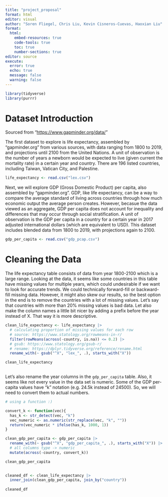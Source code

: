 ```yaml
---
title: "project_proposal"
format: html
editor: visual
author: "Soren Fliegel, Chris Liu, Kevin Cisneros-Cuevas, Haoxian Liu"
format: 
  html:
    embed-resources: true
    code-tools: true
    toc: true
    number-sections: true
editor: source
execute: 
  error: true
  echo: true
  message: false
  warning: false
---
```


```r
library(tidyverse)
library(purrr)
```

# Dataset Introduction

Sourced from "<https://www.gapminder.org/data/>"

The first dataset to explore is life expectancy, assembled by "gapminder.org" from various sources, with data ranging from 1800 to 2019, and projections until 2100 from the United Nations. A unit of observation is the number of years a newborn would be expected to live (given current the mortality rate) in a certain year and country. There are 196 listed countries, including Taiwan, Vatican City, and Palestine.

```r
life_expectancy <- read.csv("lex.csv")
```

Next, we will explore GDP (Gross Domestic Product) per capita, also assembled by "gapminder.org". GDP, like life expectancy, can be a way to compare the average standard of living across countries through how much economic output the average person creates. However, becasue the data viewed as an aggregate, GDP per capita does not account for inequality and differences that may occur through social stratification. A unit of observation is the GDP per capita in a country for a certain year in 2017 adjusted international dollars (which are equivalent to USD). This dataset includes blended data from 1800 to 2019, with projections again to 2100.

```r
gdp_per_capita <- read.csv("gdp_pcap.csv")
```

# Cleaning the Data

The life expectancy table consists of data from year 1800-2100 which is a large range. Looking at the data, it seems like some countries in this table have missing values for multiple years, which could undesirable if we want to look for accurate trends. We could technically forward-fill or backward-fill missing data. However, it might also skew our results, so the best option in the end is to remove the countries with a lot of missing values. Let's say that countries with more than 20% missing values is bad data. Let also make the column names a little bit nicer by adding a prefix before the year instead of X. That way it is more descriptive.

```r

clean_life_expectancy <- life_expectancy |> 
  # calculating proportion of missing values for each row
  # source: https://www.statology.org/rowmeans-in-r/
  filter(rowMeans(across(-country, is.na)) <= 0.2) |> 
  # gsub: https://www.statology.org/gsub-r/
  # rename: https://dplyr.tidyverse.org/reference/rename.html
  rename_with(~ gsub("^X", "lex_", .), starts_with("X"))

clean_life_expectancy
  
```

Let's also rename the year columns in the `gdp_per_capita` table. Also, it seems like not every value in the data set is numeric. Some of the GDP per-capita values have "k" notation (e.g. 24.5k instead of 24500). So, we will need to convert them to actual numbers.

```r

# using a function :)

convert_k <- function(vec){
  has_k <- str_detect(vec, "k")
  vec_numeric <- as.numeric(str_replace(vec, "k", "")) 
  return(vec_numeric * ifelse(has_k, 1000, 1))   
}
```

```r
 
clean_gdp_per_capita <- gdp_per_capita |> 
  rename_with(~ gsub("^X", "gdp_per_capita_", .), starts_with("X")) |> 
  # all columns type -> numeric
  mutate(across(-country, convert_k))

clean_gdp_per_capita
  
```

```r

cleaned_df <- clean_life_expectancy |> 
  inner_join(clean_gdp_per_capita, join_by("country")) 
  
cleaned_df
```
